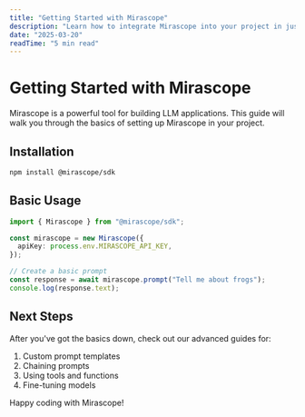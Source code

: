 ```yaml
---
title: "Getting Started with Mirascope"
description: "Learn how to integrate Mirascope into your project in just a few minutes."
date: "2025-03-20"
readTime: "5 min read"
---
```


# Getting Started with Mirascope

Mirascope is a powerful tool for building LLM applications. This guide will walk you through the basics of setting up Mirascope in your project.

## Installation

```bash
npm install @mirascope/sdk
```

## Basic Usage

```typescript
import { Mirascope } from "@mirascope/sdk";

const mirascope = new Mirascope({
  apiKey: process.env.MIRASCOPE_API_KEY,
});

// Create a basic prompt
const response = await mirascope.prompt("Tell me about frogs");
console.log(response.text);
```

## Next Steps

After you've got the basics down, check out our advanced guides for:

1. Custom prompt templates
2. Chaining prompts
3. Using tools and functions
4. Fine-tuning models

Happy coding with Mirascope!